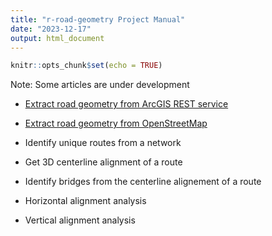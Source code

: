```yaml
---
title: "r-road-geometry Project Manual"
date: "2023-12-17"
output: html_document
---
```


```r
knitr::opts_chunk$set(echo = TRUE)
```
Note: Some articles are under development

* [Extract road geometry from ArcGIS REST service](https://profxyang.github.io/r-road-geometry/t1_extract)

* [Extract road geometry from OpenStreetMap](https://profxyang.github.io/r-road-geometry/t2_extract)

* Identify unique routes from a network

* Get 3D centerline alignment of a route

* Identify bridges from the centerline alignement of a route

* Horizontal alignment analysis

* Vertical alignment analysis
